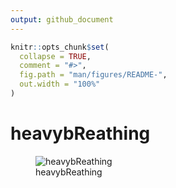 ```yaml
---
output: github_document
---
```


<!-- README.md is generated from README.Rmd. Please edit that file -->

```r
knitr::opts_chunk$set(
  collapse = TRUE,
  comment = "#>",
  fig.path = "man/figures/README-",
  out.width = "100%"
)
```

# heavybReathing

![heavybReathing](https://media.giphy.com/media/ncsQI9sF3pa8w/giphy.gif)
